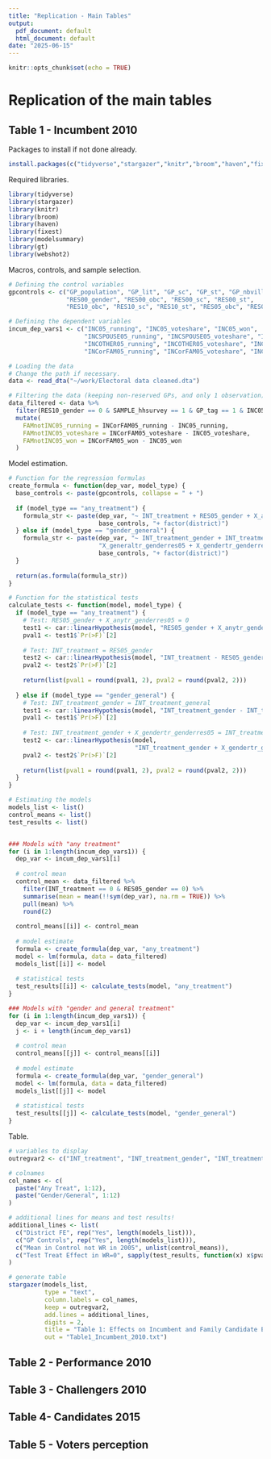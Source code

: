 ```yaml
---
title: "Replication - Main Tables"
output:
  pdf_document: default
  html_document: default
date: "2025-06-15"
---
```


```r
knitr::opts_chunk$set(echo = TRUE)
```



# Replication of the main tables


## Table 1 - Incumbent 2010

Packages to install if not done already.

```r
install.packages(c("tidyverse","stargazer","knitr","broom","haven","fixest","modelsummary","gt","webshot2"))
```

Required libraries.

```r
library(tidyverse)
library(stargazer)
library(knitr)
library(broom)
library(haven)
library(fixest)
library(modelsummary)
library(gt)
library(webshot2)
```

Macros, controls, and sample selection.

```r
# Defining the control variables
gpcontrols <- c("GP_population", "GP_lit", "GP_sc", "GP_st", "GP_nbvillages", 
                "RES00_gender", "RES00_obc", "RES00_sc", "RES00_st", 
                "RES10_obc", "RES10_sc", "RES10_st", "RES05_obc", "RES05_sc", "RES05_st")

# Defining the dependent variables
incum_dep_vars1 <- c("INC05_running", "INC05_voteshare", "INC05_won", 
                     "INCSPOUSE05_running", "INCSPOUSE05_voteshare", "INCSPOUSE05_won",
                     "INCOTHER05_running", "INCOTHER05_voteshare", "INCOTHER05_won",
                     "INCorFAM05_running", "INCorFAM05_voteshare", "INCorFAM05_won")

# Loading the data
# Change the path if necessary.
data <- read_dta("~/work/Electoral data cleaned.dta")

# Filtering the data (keeping non-reserved GPs, and only 1 observation)
data_filtered <- data %>%
  filter(RES10_gender == 0 & SAMPLE_hhsurvey == 1 & GP_tag == 1 & INC05_can_run == 1) %>%
  mutate(
    FAMnotINC05_running = INCorFAM05_running - INC05_running,
    FAMnotINC05_voteshare = INCorFAM05_voteshare - INC05_voteshare,
    FAMnotINC05_won = INCorFAM05_won - INC05_won
  )
```

Model estimation.

```r
# Function for the regression formulas
create_formula <- function(dep_var, model_type) {
  base_controls <- paste(gpcontrols, collapse = " + ")
  
  if (model_type == "any_treatment") {
    formula_str <- paste(dep_var, "~ INT_treatment + RES05_gender + X_anytr_genderres05 +", 
                         base_controls, "+ factor(district)")
  } else if (model_type == "gender_general") {
    formula_str <- paste(dep_var, "~ INT_treatment_gender + INT_treatment_general + RES05_gender +",
                         "X_generaltr_genderres05 + X_gendertr_genderres05 +", 
                         base_controls, "+ factor(district)")
  }
  
  return(as.formula(formula_str))
}

# Function for the statistical tests
calculate_tests <- function(model, model_type) {
  if (model_type == "any_treatment") {
    # Test: RES05_gender + X_anytr_genderres05 = 0
    test1 <- car::linearHypothesis(model, "RES05_gender + X_anytr_genderres05 = 0")
    pval1 <- test1$`Pr(>F)`[2]
    
    # Test: INT_treatment = RES05_gender
    test2 <- car::linearHypothesis(model, "INT_treatment - RES05_gender = 0")
    pval2 <- test2$`Pr(>F)`[2]
    
    return(list(pval1 = round(pval1, 2), pval2 = round(pval2, 2)))
    
  } else if (model_type == "gender_general") {
    # Test: INT_treatment_gender = INT_treatment_general
    test1 <- car::linearHypothesis(model, "INT_treatment_gender - INT_treatment_general = 0")
    pval1 <- test1$`Pr(>F)`[2]
    
    # Test: INT_treatment_gender + X_gendertr_genderres05 = INT_treatment_general + X_generaltr_genderres05
    test2 <- car::linearHypothesis(model, 
                                   "INT_treatment_gender + X_gendertr_genderres05 - INT_treatment_general - X_generaltr_genderres05 = 0")
    pval2 <- test2$`Pr(>F)`[2]
    
    return(list(pval1 = round(pval1, 2), pval2 = round(pval2, 2)))
  }
}

# Estimating the models
models_list <- list()
control_means <- list()
test_results <- list()


### Models with "any treatment" 
for (i in 1:length(incum_dep_vars1)) {
  dep_var <- incum_dep_vars1[i]
  
  # control mean
  control_mean <- data_filtered %>%
    filter(INT_treatment == 0 & RES05_gender == 0) %>%
    summarise(mean = mean(!!sym(dep_var), na.rm = TRUE)) %>%
    pull(mean) %>%
    round(2)
  
  control_means[[i]] <- control_mean
  
  # model estimate
  formula <- create_formula(dep_var, "any_treatment")
  model <- lm(formula, data = data_filtered)
  models_list[[i]] <- model
  
  # statistical tests
  test_results[[i]] <- calculate_tests(model, "any_treatment")
}

### Models with "gender and general treatment" 
for (i in 1:length(incum_dep_vars1)) {
  dep_var <- incum_dep_vars1[i]
  j <- i + length(incum_dep_vars1)
  
  # control mean
  control_means[[j]] <- control_means[[i]]
  
  # model estimate
  formula <- create_formula(dep_var, "gender_general")
  model <- lm(formula, data = data_filtered)
  models_list[[j]] <- model
  
  # statistical tests
  test_results[[j]] <- calculate_tests(model, "gender_general")
}

```

Table.

```r
# variables to display
outregvar2 <- c("INT_treatment", "INT_treatment_gender", "INT_treatment_general")

# colnames
col_names <- c(
  paste("Any Treat", 1:12),
  paste("Gender/General", 1:12)
)

# additional lines for means and test results!
additional_lines <- list(
  c("District FE", rep("Yes", length(models_list))),
  c("GP Controls", rep("Yes", length(models_list))),
  c("Mean in Control not WR in 2005", unlist(control_means)),
  c("Test Treat Effect in WR=0", sapply(test_results, function(x) x$pval1))
)

# generate table
stargazer(models_list,
          type = "text",  
          column.labels = col_names,
          keep = outregvar2,
          add.lines = additional_lines,
          digits = 2,
          title = "Table 1: Effects on Incumbent and Family Candidate Entry (2005)",
          out = "Table1_Incumbent_2010.txt")

```


## Table 2 - Performance 2010

## Table 3 - Challengers 2010

## Table 4- Candidates 2015

## Table 5 - Voters perception

